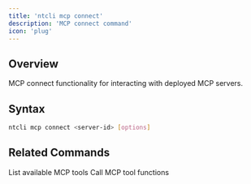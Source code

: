 ```yaml
---
title: 'ntcli mcp connect'
description: 'MCP connect command'
icon: 'plug'
---
```


## Overview

MCP connect functionality for interacting with deployed MCP servers.

## Syntax

```bash
ntcli mcp connect <server-id> [options]
```

## Related Commands

<CardGroup cols={2}>
  <Card
    title="mcp tools"
    icon="wrench"
    href="/commands/mcp/tools"
  >
    List available MCP tools
  </Card>
  <Card
    title="mcp call"
    icon="phone"
    href="/commands/mcp/call"
  >
    Call MCP tool functions
  </Card>
</CardGroup>
